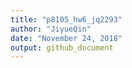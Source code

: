 ```yaml
---
title: "p8105_hw6_jq2293"
author: "JiyueQin"
date: "November 24, 2018"
output: github_document
---
```


